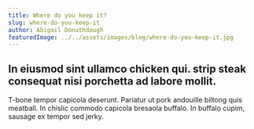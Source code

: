 ```yaml
---
title: Where do you keep it?
slug: where-do-you-keep-it
author: Abigail Donuthdough
featuredImage: ../../assets/images/blog/where-do-you-keep-it.jpg
---
```


## In eiusmod sint ullamco chicken qui. strip steak consequat nisi porchetta ad labore mollit. 
T-bone tempor capicola deserunt. Pariatur ut pork andouille biltong quis meatball. 
In chislic commodo capicola bresaola buffalo. In buffalo cupim, sausage ex tempor sed jerky. 
